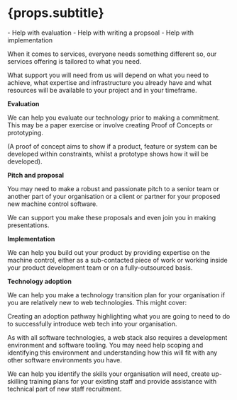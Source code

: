 
# {props.subtitle}
<Tldr>
    - Help with evaluation
    - Help with writing a propsoal
    - Help with implementation
</Tldr>

When it comes to services, everyone needs something different so, our services offering is tailored to what you need.

What support you will need from us will depend on what you need to achieve, what expertise and infrastructure you already have and what resources will be available to your project and in your timeframe.

**Evaluation**

We can help you evaluate our technology prior to making a commitment. This may be a paper exercise or involve creating Proof of Concepts or prototyping.

(A proof of concept aims to show if a product, feature or system can be developed within constraints, whilst a prototype shows how it will be developed).

**Pitch and proposal**

You may need to make a robust and passionate pitch to a senior team or another part of your organisation or a client or partner for your proposed new machine control software.

We can support you make these proposals and even join you in making presentations.


**Implementation**

We can help you build out your product by providing expertise on the machine control, either as a sub-contacted piece of work or working inside your product development team or on a fully-outsourced basis.

**Technology adoption**

We can help you make a technology transition plan for your organisation if you are relatively new to web technologies. This might cover:

Creating an adoption pathway highlighting what you are going to need to do to successfully introduce web tech into your organisation.

As with all software technologies, a web stack also requires a development environment and software tooling. You may need help scoping and identifying this environment and understanding how this will fit with any other software environments you have.

We can help you identify the skills your organisation will need, create up-skilling training plans for your existing staff and provide assistance with technical part of new staff recruitment.